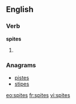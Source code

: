 ==English==

===Verb===
'''spites'''

# {{third-person singular of|spite}}

===Anagrams===
* [[pistes#English|pistes]]
* [[stipes#English|stipes]]

[[eo:spites]]
[[fr:spites]]
[[vi:spites]]